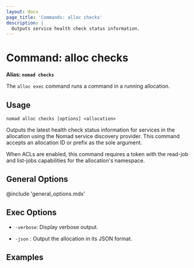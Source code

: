 ```yaml
---
layout: docs
page_title: 'Commands: alloc checks'
description: |
  Outputs service health check status information.
---
```


# Command: alloc checks

**Alias: `nomad checks`**

The `alloc exec` command runs a command in a running allocation.

## Usage

```plaintext
nomad alloc checks [options] <allocation>
```

Outputs the latest health check status information for services in the allocation
using the Nomad service discovery provider. This command accepts an allocation
ID or prefix as the sole argument.

When ACLs are enabled, this command requires a token with the read-job and list-jobs 
capabilities for the allocation's namespace.

## General Options

@include 'general_options.mdx'

## Exec Options

- `-verbose`: Display verbose output.

- `-json` : Output the allocation in its JSON format.

## Examples

